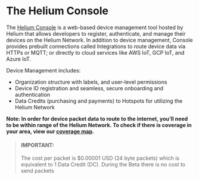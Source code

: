 # The Helium Console

The <a href="http://console.helium.com/" target="_blank">Helium Console</a> is a web-based device management tool hosted by Helium that allows developers to register, authenticate, and manage their devices on the Helium Network. In addition to device management, Console provides prebuilt connections called Integrations to route device data via HTTPs or MQTT; or directly to cloud services like AWS IoT, GCP IoT, and Azure IoT.

Device Management includes:
- Organization structure with labels, and user-level permissions
- Device ID registration and seamless, secure onboarding and authentication
- Data Credits (purchasing and payments) to Hotspots for utilizing the Helium Network


**Note: In order for device packet data to route to the internet, you'll need to be within range of the Helium Network. To check if there is coverage in your area, view our <a href="https://network.helium.com" target="_blank">coverage map</a>.**

> #### IMPORTANT:  
> The cost per packet is $0.00001 USD (24 byte packets) which is equivalent to 1 Data Credit (DC).
> During the Beta there is no cost to send packets
